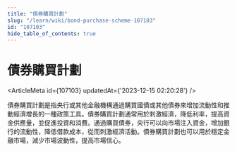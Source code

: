 ```yaml
---
title: "債券購買計劃"
slug: "/learn/wiki/bond-purchase-scheme-107103"
id: "107103"
hide_table_of_contents: true
---
```



# 債券購買計劃

<ArticleMeta id={107103} updatedAt={'2023-12-15 02:20:28'} />
<div className='border-solid border-b border-t-0 my-4 border-[var(--ifm-color-gray-300)]' />

債券購買計劃是指央行或其他金融機構通過購買國債或其他債券來增加流動性和推動經濟增長的一種政策工具。債券購買計劃通常用於刺激經濟，降低利率，提高資金供應量，並促進投資和消費。通過購買債券，央行可以向市場注入資金，增加銀行的流動性，降低借款成本，從而刺激經濟活動。債券購買計劃也可以用於穩定金融市場，減少市場波動性，提高市場信心。
